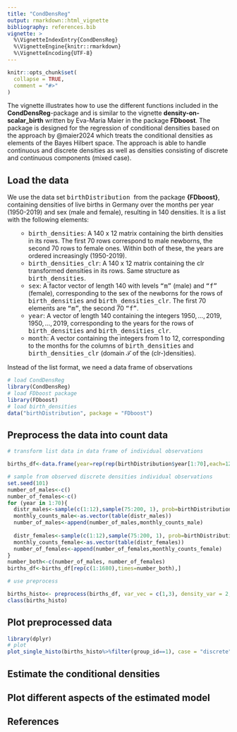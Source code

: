 ```yaml
---
title: "CondDensReg"
output: rmarkdown::html_vignette
bibliography: references.bib 
vignette: >
  %\VignetteIndexEntry{CondDensReg}
  %\VignetteEngine{knitr::rmarkdown}
  %\VignetteEncoding{UTF-8}
---
```


```r
knitr::opts_chunk$set(
  collapse = TRUE,
  comment = "#>"
)
```
The vignette illustrates how to use the different functions included in the **CondDensReg**-package and is similar to the vignette **density-on-scalar_birth** written by Eva-Maria Maier in the package **FDboost**. The package is designed for the regression of conditional densities based on the approach by @maier2024 which treats the conditional densities as elements of the Bayes Hilbert space. The approach is able to handle continuous and discrete densities as well as densities consisting of discrete and continuous components (mixed case).

## Load the data
We use the data set <tt> birthDistribution </tt> from the package **{FDboost}**, containing densities of live births in Germany over the months per year (1950-2019) and sex (male and female), resulting in 140 densities.
It is a list with the following elements:
<ul>
* <tt>birth_densities</tt>:
A 140 x 12 matrix containing the birth densities in its rows. The first 70 rows correspond to male newborns, the second 70 rows to female ones. Within both of these, the years are ordered increasingly (1950-2019).
* <tt>birth_densities_clr</tt>:
A 140 x 12 matrix containing the clr transformed densities in its rows. Same structure as <tt>birth_densities</tt>.
* <tt>sex</tt>:
A factor vector of length 140 with levels <tt>"m"</tt> (male) and <tt>"f"</tt> (female), corresponding to the sex of the newborns for the rows of <tt>birth_densities</tt> and <tt>birth_densities_clr</tt>. The first 70 elements are <tt>"m"</tt>, the second 70 <tt>"f"</tt>.
* <tt>year</tt>:
A vector of length 140 containing the integers $1950, \ldots, 2019, 1950, \ldots, 2019$, corresponding to the years for the rows of <tt>birth_densities</tt> and <tt>birth_densities_clr</tt>.
* <tt>month</tt>:
A vector containing the integers from 1 to 12, corresponding to the months for the columns of <tt>birth_densities</tt> and <tt>birth_densities_clr</tt> (domain $\mathcal{T}$ of the (clr-)densities).
</ul>

Instead of the list format, we need a data frame of observations
```r
# load CondDensReg
library(CondDensReg)
# load FDboost package
library(FDboost)
# load birth_densities
data("birthDistribution", package = "FDboost")
```

## Preprocess the data into count data
```r
# transform list data in data frame of individual observations

births_df<-data.frame(year=rep(rep(birthDistribution$year[1:70],each=12),2), month=rep(birthDistribution$month,140), sex=rep(c("m","f"),each=840))

# sample from observed discrete densities individual observations 
set.seed(101)
number_of_males<-c()
number_of_females<-c()
for (year in 1:70){
  distr_males<-sample(c(1:12),sample(75:200, 1), prob=birthDistribution$birth_densities[year,], replace=TRUE)
  monthly_counts_male<-as.vector(table(distr_males))
  number_of_males<-append(number_of_males,monthly_counts_male)
  
  distr_females<-sample(c(1:12),sample(75:200, 1), prob=birthDistribution$birth_densities[year+70,], replace=TRUE)
  monthly_counts_female<-as.vector(table(distr_females))
  number_of_females<-append(number_of_females,monthly_counts_female)
}
number_both<-c(number_of_males, number_of_females)
births_df<-births_df[rep(c(1:1680),times=number_both),]

# use preprocess 

births_histo<- preprocess(births_df, var_vec = c(1,3), density_var = 2, values_discrete = c(1:12), domain_continuous = FALSE)
class(births_histo)
```
## Plot preprocessed data

```r
library(dplyr)
# plot
plot_single_histo(births_histo%>%filter(group_id==1), case = "discrete")

```

## Estimate the conditional densities

## Plot different aspects of the estimated model

## References 

